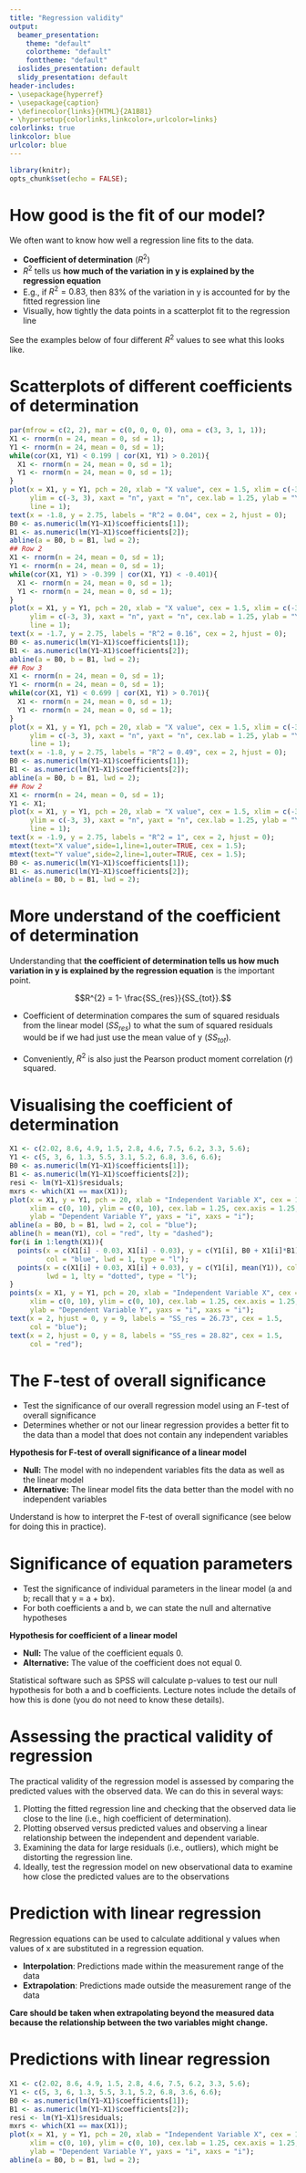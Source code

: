 ```yaml
---
title: "Regression validity"
output:
  beamer_presentation:
    theme: "default"
    colortheme: "default"
    fonttheme: "default"
  ioslides_presentation: default
  slidy_presentation: default
header-includes:
- \usepackage{hyperref}
- \usepackage{caption}
- \definecolor{links}{HTML}{2A1B81}
- \hypersetup{colorlinks,linkcolor=,urlcolor=links}
colorlinks: true
linkcolor: blue
urlcolor: blue
---
```


```r
library(knitr);
opts_chunk$set(echo = FALSE);
```


# How good is the fit of our model?

We often want to know how well a regression line fits to the data. 

- **Coefficient of determination** ($R^{2}$)
- $R^{2}$ tells us **how much of the variation in y is explained by the regression equation**
- E.g., if $R^{2} = 0.83$, then 83\% of the variation in y is accounted for by the fitted regression line
- Visually, how tightly the data points in a scatterplot fit to the regression line

See the examples below of four different $R^{2}$ values to see what this looks like.


# Scatterplots of different coefficients of determination

```r
par(mfrow = c(2, 2), mar = c(0, 0, 0, 0), oma = c(3, 3, 1, 1));
X1 <- rnorm(n = 24, mean = 0, sd = 1);
Y1 <- rnorm(n = 24, mean = 0, sd = 1);
while(cor(X1, Y1) < 0.199 | cor(X1, Y1) > 0.201){
  X1 <- rnorm(n = 24, mean = 0, sd = 1);
  Y1 <- rnorm(n = 24, mean = 0, sd = 1);
}
plot(x = X1, y = Y1, pch = 20, xlab = "X value", cex = 1.5, xlim = c(-3, 3),
     ylim = c(-3, 3), xaxt = "n", yaxt = "n", cex.lab = 1.25, ylab = "Y value",
     line = 1);
text(x = -1.8, y = 2.75, labels = "R^2 = 0.04", cex = 2, hjust = 0);
B0 <- as.numeric(lm(Y1~X1)$coefficients[1]);
B1 <- as.numeric(lm(Y1~X1)$coefficients[2]);
abline(a = B0, b = B1, lwd = 2);
## Row 2
X1 <- rnorm(n = 24, mean = 0, sd = 1);
Y1 <- rnorm(n = 24, mean = 0, sd = 1);
while(cor(X1, Y1) > -0.399 | cor(X1, Y1) < -0.401){
  X1 <- rnorm(n = 24, mean = 0, sd = 1);
  Y1 <- rnorm(n = 24, mean = 0, sd = 1);
}
plot(x = X1, y = Y1, pch = 20, xlab = "X value", cex = 1.5, xlim = c(-3, 3),
     ylim = c(-3, 3), xaxt = "n", yaxt = "n", cex.lab = 1.25, ylab = "Y value",
     line = 1);
text(x = -1.7, y = 2.75, labels = "R^2 = 0.16", cex = 2, hjust = 0);
B0 <- as.numeric(lm(Y1~X1)$coefficients[1]);
B1 <- as.numeric(lm(Y1~X1)$coefficients[2]);
abline(a = B0, b = B1, lwd = 2);
## Row 3
X1 <- rnorm(n = 24, mean = 0, sd = 1);
Y1 <- rnorm(n = 24, mean = 0, sd = 1);
while(cor(X1, Y1) < 0.699 | cor(X1, Y1) > 0.701){
  X1 <- rnorm(n = 24, mean = 0, sd = 1);
  Y1 <- rnorm(n = 24, mean = 0, sd = 1);
}
plot(x = X1, y = Y1, pch = 20, xlab = "X value", cex = 1.5, xlim = c(-3, 3),
     ylim = c(-3, 3), xaxt = "n", yaxt = "n", cex.lab = 1.25, ylab = "Y value",
     line = 1);
text(x = -1.8, y = 2.75, labels = "R^2 = 0.49", cex = 2, hjust = 0);
B0 <- as.numeric(lm(Y1~X1)$coefficients[1]);
B1 <- as.numeric(lm(Y1~X1)$coefficients[2]);
abline(a = B0, b = B1, lwd = 2);
## Row 2
X1 <- rnorm(n = 24, mean = 0, sd = 1);
Y1 <- X1;
plot(x = X1, y = Y1, pch = 20, xlab = "X value", cex = 1.5, xlim = c(-3, 3),
     ylim = c(-3, 3), xaxt = "n", yaxt = "n", cex.lab = 1.25, ylab = "Y value",
     line = 1);
text(x = -1.9, y = 2.75, labels = "R^2 = 1", cex = 2, hjust = 0);
mtext(text="X value",side=1,line=1,outer=TRUE, cex = 1.5);
mtext(text="Y value",side=2,line=1,outer=TRUE, cex = 1.5);
B0 <- as.numeric(lm(Y1~X1)$coefficients[1]);
B1 <- as.numeric(lm(Y1~X1)$coefficients[2]);
abline(a = B0, b = B1, lwd = 2);
```



# More understand of the coefficient of determination

Understanding  that **the coefficient of determination tells us how much variation in y is explained by the regression equation** is the important point. 

$$R^{2} = 1- \frac{SS_{res}}{SS_{tot}}.$$


- Coefficient of determination compares the sum of squared residuals from the linear model ($SS_{res}$) to what the sum of squared residuals would be if we had just use the mean value of y ($SS_{tot}$).

- Conveniently, $R^{2}$ is also just the Pearson product moment correlation (*r*) squared.


# Visualising the coefficient of determination

```r
X1 <- c(2.02, 8.6, 4.9, 1.5, 2.8, 4.6, 7.5, 6.2, 3.3, 5.6);
Y1 <- c(5, 3, 6, 1.3, 5.5, 3.1, 5.2, 6.8, 3.6, 6.6);
B0 <- as.numeric(lm(Y1~X1)$coefficients[1]);
B1 <- as.numeric(lm(Y1~X1)$coefficients[2]);
resi <- lm(Y1~X1)$residuals;
mxrs <- which(X1 == max(X1));
plot(x = X1, y = Y1, pch = 20, xlab = "Independent Variable X", cex = 1.5, 
     xlim = c(0, 10), ylim = c(0, 10), cex.lab = 1.25, cex.axis = 1.25,
     ylab = "Dependent Variable Y", yaxs = "i", xaxs = "i");
abline(a = B0, b = B1, lwd = 2, col = "blue");
abline(h = mean(Y1), col = "red", lty = "dashed");
for(i in 1:length(X1)){
  points(x = c(X1[i] - 0.03, X1[i] - 0.03), y = c(Y1[i], B0 + X1[i]*B1), 
         col = "blue", lwd = 1, type = "l");
  points(x = c(X1[i] + 0.03, X1[i] + 0.03), y = c(Y1[i], mean(Y1)), col = "red",
         lwd = 1, lty = "dotted", type = "l");
}
points(x = X1, y = Y1, pch = 20, xlab = "Independent Variable X", cex = 1.5, 
     xlim = c(0, 10), ylim = c(0, 10), cex.lab = 1.25, cex.axis = 1.25,
     ylab = "Dependent Variable Y", yaxs = "i", xaxs = "i");
text(x = 2, hjust = 0, y = 9, labels = "SS_res = 26.73", cex = 1.5, 
     col = "blue");
text(x = 2, hjust = 0, y = 8, labels = "SS_res = 28.82", cex = 1.5, 
     col = "red");
```


# The F-test of overall significance


- Test the significance of our overall regression model using an F-test of overall significance
- Determines whether or not our linear regression provides a better fit to the data than a model that does not contain any independent variables 

**Hypothesis for F-test of overall significance of a linear model**

- **Null:** The model with no independent variables fits the data as well as the linear model
- **Alternative:** The linear model fits the data better than the model with no independent variables

Understand is how to interpret the F-test of overall significance (see below for doing this in practice).


# Significance of equation parameters


- Test the significance of individual parameters in the linear model (a and b; recall that y = a + bx).
- For both coefficients a and b, we can state the null and alternative hypotheses

**Hypothesis for coefficient of a linear model**

- **Null:** The value of the coefficient equals 0.
- **Alternative:** The value of the coefficient does not equal 0.

Statistical software such as SPSS will calculate p-values to test our null hypothesis for both a and b coefficients. Lecture notes include the details of how this is done (you do not need to know these details).


# Assessing the practical validity of regression

The practical validity of the regression model is assessed by comparing the predicted values with the observed data. We can do this in several ways:

1. Plotting the fitted regression line and checking that the observed data lie close to the line (i.e., high coefficient of determination).
2. Plotting observed versus predicted values and observing a linear relationship between the independent and dependent variable.
3. Examining the data for large residuals (i.e., outliers), which might be distorting the regression line.
4. Ideally, test the regression model on new observational data to examine how close the predicted values are to the observations

# Prediction with linear regression

Regression equations can be used to calculate additional y values when values of x are substituted in a regression equation.

- **Interpolation**: Predictions made within the measurement range of the data
- **Extrapolation**: Predictions made outside the measurement range of the data

**Care should be taken when extrapolating beyond the measured data because the relationship between the two variables might change.**


# Predictions with linear regression

```r
X1 <- c(2.02, 8.6, 4.9, 1.5, 2.8, 4.6, 7.5, 6.2, 3.3, 5.6);
Y1 <- c(5, 3, 6, 1.3, 5.5, 3.1, 5.2, 6.8, 3.6, 6.6);
B0 <- as.numeric(lm(Y1~X1)$coefficients[1]);
B1 <- as.numeric(lm(Y1~X1)$coefficients[2]);
resi <- lm(Y1~X1)$residuals;
mxrs <- which(X1 == max(X1));
plot(x = X1, y = Y1, pch = 20, xlab = "Independent Variable X", cex = 1.5, 
     xlim = c(0, 10), ylim = c(0, 10), cex.lab = 1.25, cex.axis = 1.25,
     ylab = "Dependent Variable Y", yaxs = "i", xaxs = "i");
abline(a = B0, b = B1, lwd = 2);
```








